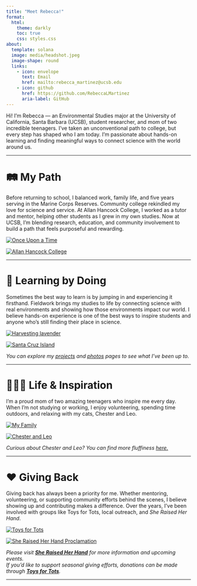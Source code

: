 ```yaml
---
title: "Meet Rebecca!"
format: 
  html:
    theme: darkly
    toc: true
    css: styles.css
about:
  template: solana
  image: media/headshot.jpeg
  image-shape: round
  links:
    - icon: envelope
      text: Email
      href: mailto:rebecca_martinez@ucsb.edu
    - icon: github
      href: https://github.com/RebeccaLMartinez
      aria-label: GitHub
---
```

<link rel="stylesheet" href="https://cdn.jsdelivr.net/npm/glightbox/dist/css/glightbox.min.css">
<script src="https://cdn.jsdelivr.net/npm/glightbox/dist/js/glightbox.min.js"></script>
<script>
  document.addEventListener("DOMContentLoaded", () => {
    const lightbox = GLightbox({ selector: '.glightbox' });
  });
</script>

Hi! I'm Rebecca — an Environmental Studies major at the University of California, Santa Barbara (UCSB), student researcher, and mom of two incredible teenagers. I’ve taken an unconventional path to college, but every step has shaped who I am today. I’m passionate about hands-on learning and finding meaningful ways to connect science with the world around us.

---

# 🛤️ My Path

Before returning to school, I balanced work, family life, and five years serving in the Marine Corps Reserves. Community college rekindled my love for science and service. At Allan Hancock College, I worked as a tutor and mentor, helping other students as I grew in my own studies. Now at UCSB, I’m blending research, education, and community involvement to build a path that feels purposeful and rewarding.


<div class="image-grid">
  <a href="/media/usmc.jpg" class="glightbox" data-glightbox="title: Once Upon a Time">
    <img src="/media/usmc.jpg" alt="Once Upon a Time">
  </a>

  <a href="/media/ahc.jpg" class="glightbox" data-glightbox="title: Allan Hancock College">
    <img src="/media/ahc.jpg" alt="Allan Hancock College">
  </a>
</div>


---

# 🌿 Learning by Doing


Sometimes the best way to learn is by jumping in and experiencing it firsthand. Fieldwork brings my studies to life by connecting science with real environments and showing how those environments impact our world. I believe hands-on experience is one of the best ways to inspire students and anyone who’s still finding their place in science.

<div class="image-grid">
  <a href="/media/lavendar.jpeg" class="glightbox" data-glightbox="title: Harvesting lavender to distill into oil.">
    <img src="/media/lavendar.jpeg" alt="Harvesting lavender">
  </a>

  <a href="/media/rebecca_kayla_sci.jpeg" class="glightbox" data-glightbox="title: With Kayla Geronimo-Anctil on Santa Cruz Island Reserve.">
    <img src="/media/rebecca_kayla_sci.jpeg" alt="Santa Cruz Island">
  </a>
</div>


*You can explore my [projects](projects.html) and [photos](fieldphotos.html) pages to see what I’ve been up to.*

---

# 👩‍👧‍👦 Life & Inspiration

I’m a proud mom of two amazing teenagers who inspire me every day. When I’m not studying or working, I enjoy volunteering, spending time outdoors, and relaxing with my cats, Chester and Leo.

<div class="image-grid">
  <a href="/media/kids.jpg" class="glightbox" data-glightbox="title: My Family">
    <img src="/media/kids.jpg" alt="My Family">
  </a>

  <a href="/media/cats.jpeg" class="glightbox" data-glightbox="title: Chester and Leo">
    <img src="/media/cats.jpeg" alt="Chester and Leo">
  </a>
</div>


*Curious about Chester and Leo? You can find more fluffiness [here.](cats.html)*

---

# ❤️ Giving Back

Giving back has always been a priority for me. Whether mentoring, volunteering, or supporting community efforts behind the scenes, I believe showing up and contributing makes a difference. Over the years, I’ve been involved with groups like Toys for Tots, local outreach, and *She Raised Her Hand*.

<div class="image-grid">
  <a href="/media/toysfortots.jpg" class="glightbox" data-glightbox="title: Toys for Tots Event (holding the unicorn)">
    <img src="/media/toysfortots.jpg" alt="Toys for Tots">
  </a>
<div class="image-grid">
  <a href="/media/srhh.jpeg" class="glightbox" data-glightbox="title: Proclamation presented by the City of Santa Maria to She Raised Her Hand">
    <img src="/media/srhh.jpeg" alt="She Raised Her Hand Proclamation">
  </a>
</div>


*Please visit [**She Raised Her Hand**](https://www.sheraisedherhand.com) for more information and upcoming events.*  
*If you’d like to support seasonal giving efforts, donations can be made through [**Toys for Tots**](https://www.toysfortots.org).*

---

